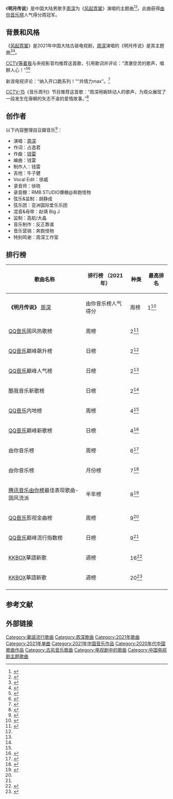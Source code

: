 {{Infobox song
| name       = 明月传说
| cover      = File:Moon_Legend,_single_of_Zhou_Shen,_January_2021.jpg
| type       = [[单曲|单曲]]
| artist     = [[周深|周深]]
| album      = 
| released   = {{Start date|2021|1|27}}
| format     =
* [[数位音乐下载|数字下载]]
| recorded   = 
| studio     = 
| venue      = 
| genre      = [[华语流行音乐|流行]]
| length     = {{Duration|m=4|s=13}}
| label      = 
| writer     = 
| lyricist   = 占逸君
| composer   = [[钱雷_(作曲家)|钱雷]]
| arranger   = 钱雷
| producer   = 钱雷
| chronology = [[周深|周深]]
| prev_title = [[望_(歌曲)|望]]
| prev_year  = 2021
| next_title = [[Rubia_(歌曲)|Rubia]]
| next_year  = 2021
| misc       = {{Extra chronology
 | artist     = 周深影视
 | type       = 单曲
 | prev_title = [[望_(歌曲)|望]]
 | prev_year  = 2021
 | title      = 明月传说
 | year       = 2021
 | next_title = [[茫茫星河|茫茫星河]]
 | next_year  = 2021
}}
}}

《'''明月传说'''》是中国大陆男歌手[[周深|周深]]为《[[风起霓裳|风起霓裳]]》演唱的主题曲<ref>{{cite news |title=仙音演绎传奇，周深《风起霓裳》主题曲《明月传说》酷我音乐强势上线 |url=http://cn.chinadaily.com.cn/a/202101/27/WS601134daa3101e7ce973d0f4.html |accessdate=2021-01-29 |publisher=中国日报中文网 |date=2021-01-27 |archive-date=2021-02-02 |archive-url=https://web.archive.org/web/20210202194716/http://cn.chinadaily.com.cn/a/202101/27/WS601134daa3101e7ce973d0f4.html |dead-url=no }}</ref><ref>{{cite news |title=电视剧《风起霓裳》主题曲唯美上线 周深倾情演绎《明月传说》 |url=http://ent.ynet.com/2021/01/27/3119364t1254.html |accessdate=2021-01-29 |publisher=北青网 |date=2021-01-27 |archive-date=2021-02-09 |archive-url=https://web.archive.org/web/20210209090112/http://ent.ynet.com/2021/01/27/3119364t1254.html |dead-url=no }}</ref>。此曲获得[[由你音乐榜|由你音乐榜]]人气得分周冠军。

==背景和风格==
《[[风起霓裳|风起霓裳]]》是2021年中国大陆古装电视剧，[[周深|周深]]演唱的《明月传说》是其主题曲<ref>{{cite news |title=仙音演绎传奇，周深《风起霓裳》主题曲《明月传说》酷我音乐强势上线 |url=http://ent.tom.com/202101/4885160027.html |accessdate=2021-01-29 |publisher=TOM |date=2021-01-27}}</ref><ref>{{cite news |title=《风起霓裳》主题曲唯美上线 周深倾情演绎《明月传说》 |url=https://3g.china.com/act/ent/11088318/20210127/39227635.html |accessdate=2021-01-29 |publisher=中华网娱乐 |date=2021-01-27 |archive-date=2021-02-03 |archive-url=https://web.archive.org/web/20210203052501/https://3g.china.com/act/ent/11088318/20210127/39227635.html |dead-url=no }}</ref>。

[[中国中央电视台|CCTV]][[等着我|等着我]]与央视影音均推荐这首歌，引用歌词并评论：“清澈空灵的歌声，唱醉人心！”<ref>{{cite news |title=#用音乐说晚安# |url=https://weibo.com/3481045492/JFaJRulmN |accessdate=2021-01-29 |publisher=CCTV等着我 |date=2021-01-27}}</ref><ref>{{cite news |title=#一起听歌吧# |url=https://weibo.com/1774835215/JFa8nuXNa |accessdate=2021-01-29 |publisher=央视影音 |date=2021-01-27}}</ref>

新浪电视评论：“纳入开口跪系列！”“共情力max”。<ref>{{cite news |title=#周深风起霓裳主题曲# |url=https://weibo.com/1642592432/JF5q8essf?type=comment |accessdate=2021-01-29 |publisher=新浪电视 |date=2021-01-27}}</ref>

[[CCTV-15|CCTV-15]]《音乐周刊》节目推荐这首歌：“周深用婉转动人的歌声，为观众展现了一段发生在唐朝的矢志不渝的爱情故事。”<ref>{{cite news |title=[音乐周刊]“与音乐为伴 和梦想同行” 周深2021新歌推荐 |url=https://tv.cctv.com/2021/03/07/VIDEakprJCsQR7JcKkIlSWQD210307.shtml |accessdate=2021-04-17 |publisher=央视网 |date=2021-03-07 |archive-date=2021-04-21 |archive-url=https://web.archive.org/web/20210421012620/https://tv.cctv.com/2021/03/07/VIDEakprJCsQR7JcKkIlSWQD210307.shtml |dead-url=no }}</ref>

==创作者==
以下内容整理自豆瓣音乐<ref>{{cite web |title=明月传说 |url=https://music.douban.com/subject/35342282/ |website=豆瓣音乐 |accessdate=2021-01-29 |archive-date=2021-02-02 |archive-url=https://web.archive.org/web/20210202190222/https://music.douban.com/subject/35342282/ |dead-url=no }}</ref>：

{{Div col}}
*演唱：[[周深|周深]]
*作词：占逸君
*作曲：[[钱雷_(作曲家)|钱雷]]
*编曲：钱雷
*制作人：钱雷
*吉他：牛子健
*Vocal Edit：徐威
*录音师：徐晓
*录音棚：RMB STUDIO爆棚@奔跑怪物
*弦乐&监制：胡静成
*弦乐团：亚洲国际爱乐乐团
*混音&母带：赵靖 Big J
*监制：高航/大晶
*音乐制作：反正靠谱
*音乐营销：奔跑怪物
*特别鸣谢：周深工作室
{{div col end}}

== 排行榜 ==
{| class="wikitable plainrowheaders sortable" style="text-align:center"
|-
! scope="col"| 歌曲名称
! scope="col"| 排行榜
（2021年）
! scope="col"| 种类
! scope="col"| 最高排名
|-
|rowspan = '14'|'''《明月传说》'''
[[周深|周深]]
|由你音乐榜人气得分
|周榜
|1<ref name=youbang>{{cite news |title=#由你音乐榜#2021年第5期榜单五大维度TOP1公布！ |url=https://weibo.com/6733257358/K0YTrpxN8 |accessdate=2021-02-08 |publisher=由你音乐榜 |date=2021-02-08}}</ref>
|-
|[[QQ音乐|QQ音乐]]国风热歌榜
|周榜
|2<ref name=data0206>{{cite news |title=【《明月传说》新歌特报】 |url=https://weibo.com/7368369618/K0HrfAPHD |accessdate=2021-02-07 |publisher=周深数据播报站 |date=2021-02-06}}</ref>
|-
|[[QQ音乐|QQ音乐]]巅峰飙升榜
|日榜
|2<ref name=data0206/>
|-
|[[QQ音乐|QQ音乐]]巅峰人气榜
|日榜
|2<ref name=data0206/>
|-
|酷我音乐新歌榜
|日榜
|2<ref name=data0206/>
|-
|[[QQ音乐|QQ音乐]]内地榜
|周榜
|4<ref name=data0206/>
|-
|[[QQ音乐|QQ音乐]]巅峰新歌榜
|日榜
|4<ref name=QQ29>{{cite news |title=#QQ音乐巅峰榜#第29天 |url=https://weibo.com/2169129705/JFqRrDGy9 |accessdate=2021-01-29 |publisher=QQ音乐 |date=2021-01-29}}</ref>
|-
|由你音乐榜
|周榜
|6<ref>{{cite news |title=明月传说 |url=https://yobang.tencentmusic.com/#/detail/4157438 |accessdate=2021-02-07 |publisher=由你音乐榜 |archive-date=2019-05-20 |archive-url=https://web.archive.org/web/20190520044718/https://yobang.tencentmusic.com/#/detail/4157438 |dead-url=no }}</ref>
|-
|由你音乐榜
|月份榜
|7<ref>{{cite news |title=#由你音乐榜#【1月最热歌曲TOP10】 |url=https://weibo.com/6733257358/K0v6G60d6 |accessdate=2021-02-07 |publisher=由你音乐榜 |date=2021-02-05}}</ref>
|-
|[[腾讯音乐由你榜|腾讯音乐由你榜]]最佳表现歌曲-国风流派
|半年榜
|8<ref name=yobang2>{{cite news |title=腾讯音乐由你榜年中盘点2021 Mid-Year Report 最佳表现歌曲 |url=https://yobang.tencentmusic.com/annual-report-2021-1/session2 |work=腾讯音乐由你榜 |date=2021-08-04 |accessdate=2021-08-04 |archive-date=2021-08-04 |archive-url=https://web.archive.org/web/20210804211854/https://yobang.tencentmusic.com/annual-report-2021-1/session2 |dead-url=no }}</ref>
|-
|[[QQ音乐|QQ音乐]]影视金曲榜
|周榜
|9<ref name=data0206/>
|-
|[[QQ音乐|QQ音乐]]巅峰流行指数榜
|日榜
|9<ref name=QQ29/>
|-
|{{malaysia}}[[KKBOX|KKBOX]]華語新歌
|週榜
|16<ref>{{cite news |title=Top Mandarin Weekly New Singles Chart 2021-02-19 ~ 2021-02-25 |url=https://kma.kkbox.com/charts/weekly/newrelease?date=2021-02-19&lang=en&terr=my |accessdate=2021-12-29 |work=KKBOX |archive-date=2021-12-29 |archive-url=https://web.archive.org/web/20211229145736/https://kma.kkbox.com/charts/weekly/newrelease?date=2021-02-19&lang=en&terr=my }}</ref>
|-
|{{malaysia}}[[KKBOX|KKBOX]]華語新歌
|週榜
|20<ref>{{cite news |title=Top Mandarin Weekly New Singles Chart 2021-02-19 ~ 2021-02-25 |url=https://kma.kkbox.com/charts/weekly/newrelease?category=297&date=2021-02-23&lang=en&terr=sg |accessdate=2021-12-29 |work=KKBOX |archive-date=2021-12-29 |archive-url=https://web.archive.org/web/20211229152949/https://kma.kkbox.com/charts/weekly/newrelease?category=297&date=2021-02-23&lang=en&terr=sg }}</ref>
|-
|}

==参考文献==
{{Reflist|25em}}

==外部链接==
{{YouTube|g-gDJ_b_DkQ|音频}}

{{周深}}

[[Category:華語流行歌曲|Category:華語流行歌曲]]
[[Category:周深歌曲|Category:周深歌曲]]
[[Category:2021年歌曲|Category:2021年歌曲]]
[[Category:2021年单曲|Category:2021年单曲]]
[[Category:2021年中国音乐作品|Category:2021年中国音乐作品]]
[[Category:2020年代中国歌曲作品|Category:2020年代中国歌曲作品]]
[[Category:古风音乐歌曲|Category:古风音乐歌曲]]
[[Category:电视剧中的歌曲|Category:电视剧中的歌曲]]
[[Category:中国电视剧主题歌曲|Category:中国电视剧主题歌曲]]